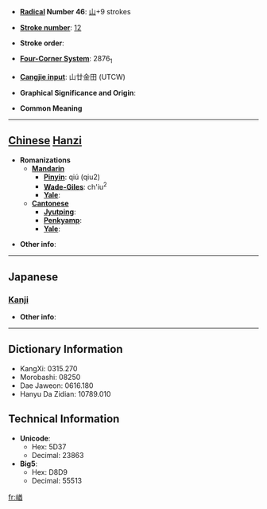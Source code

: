 * '''[[Wiktionary:Chinese radical index| Radical]] Number 46''': [[Wiktionary:Chinese radical index 山|山]]+9 strokes

* '''[[Wiktionary:Chinese total strokes index|Stroke number]]''': [[Wiktionary:Chinese total strokes index 12|12]]

* '''Stroke order''': 

* '''[[Wiktionary:Chinese four corner index|Four-Corner System]]''': 2876<sub>1</sub>

* '''[[Wiktionary:Chinese Cangjie index|Cangjie input]]''': 山廿金田 (UTCW)

* '''Graphical Significance and Origin''': 

* '''Common Meaning'''

----

== [[Chinese]] [[Hanzi]] ==

* '''Romanizations'''
** '''[[Mandarin]]'''
*** '''[[Pinyin]]''': qiú (qiu2)
*** '''[[Wade-Giles]]''': ch'iu<sup>2</sup>
*** '''[[Yale]]''': 
** '''[[Cantonese]]'''
*** '''[[Jyutping]]''':
*** '''[[Penkyamp]]''': 
*** '''[[Yale]]''': 

* '''Other info''': 

----

==Japanese==
===[[Kanji]]===
{{kanji|on readings=[[しう]] (shiu), [[じゅ]] (ju)|kun readings=}}

* '''Other info''':  

----

== Dictionary Information ==

* KangXi: 0315.270
* Morobashi: 08250
* Dae Jaweon: 0616.180
* Hanyu Da Zidian: 10789.010

== Technical Information ==

* '''Unicode''':
** Hex: 5D37
** Decimal: 23863
* '''Big5''':
** Hex: D8D9
** Decimal: 55513

[[fr:崷]]